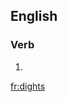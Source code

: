 ==English==

===Verb===
{{head|en|verb form}}

# {{en-third-person singular of|dight}}

[[fr:dights]]